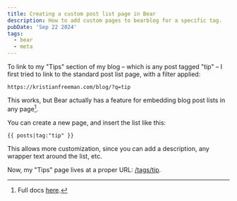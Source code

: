 ```yaml
---
title: Creating a custom post list page in Bear
description: How to add custom pages to bearblog for a specific tag.
pubDate: 'Sep 22 2024'
tags:
  - bear
  - meta
---
```


To link to my "Tips" section of my blog – which is any post tagged "tip" – I first tried to link to the standard post list page, with a filter applied:

`https://kristianfreeman.com/blog/?q=tip`

This works, but Bear actually has a feature for embedding blog post lists in any page[^1].

You can create a new page, and insert the list like this:

`{{ posts|tag:"tip" }}`

This allows more customization, since you can add a description, any wrapper text around the list, etc.

Now, my "Tips" page lives at a proper URL: [/tags/tip](/tags/tip).

[^1]: Full docs [here](https://docs.bearblog.dev/embedding-blog-post-lists/).
